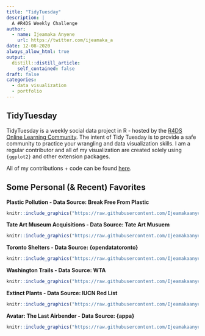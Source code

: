 ```yaml
---
title: "TidyTuesday"
description: |
  A #R4DS Weekly Challenge
author:
  - name: Ijeamaka Anyene
    url: https://twitter.com/ijeamaka_a
date: 12-08-2020
always_allow_html: true
output:
  distill::distill_article:
    self_contained: false
draft: false
categories:
  - data visualization
  - portfolio
---
```


## TidyTuesday
  
TidyTuesday is a weekly social data project in R - hosted by the [R4DS Online Learning Community](https://github.com/rfordatascience/tidytuesday). The intent of Tidy Tuesday is to provide a safe community to practice your wrangling and data visualization skills. I am a regular contributor and all of my  visualization are created solely using `{ggplot2}` and other extension packages. 


All of my contributions + code can be found [here](https://github.com/Ijeamakaanyene/tidytuesday).  
  
## Some Personal (& Recent) Favorites
  
**Plastic Pollution - Data Source: Break Free From Plastic**
```r
knitr::include_graphics("https://raw.githubusercontent.com/Ijeamakaanyene/tidytuesday/master/outputs/2021_03_plastic_pollution.png")

```
  
**Tate Art Museum Acquisitions - Data Source: Tate Art Musuem**  
```r
knitr::include_graphics("https://raw.githubusercontent.com/Ijeamakaanyene/tidytuesday/master/outputs/2021_02_tate.png")

```

**Toronto Shelters - Data Source: {opendatatoronto}**
```r
knitr::include_graphics("https://raw.githubusercontent.com/Ijeamakaanyene/tidytuesday/master/outputs/2020-19_toronto_shelters.png")

```
  
**Washington Trails - Data Source: WTA**  
```r
knitr::include_graphics("https://raw.githubusercontent.com/Ijeamakaanyene/tidytuesday/master/outputs/2020-18_trails.png")

```
  
**Extinct Plants - Data Source: IUCN Red List**
```r
knitr::include_graphics("https://raw.githubusercontent.com/Ijeamakaanyene/data_visualizations/master/outputs/2020-17_plants_in_danger.png")
```

**Avatar: The Last Airbender - Data Source: {appa}**
```r
knitr::include_graphics("https://raw.githubusercontent.com/Ijeamakaanyene/data_visualizations/master/outputs/2020-16_avatar.png")
```




